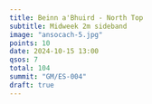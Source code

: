 ```yaml
---
title: Beinn a'Bhuird - North Top
subtitle: Midweek 2m sideband
image: "ansocach-5.jpg"
points: 10
date: 2024-10-15 13:00
qsos: 7
total: 104
summit: "GM/ES-004"
draft: true
---
```

